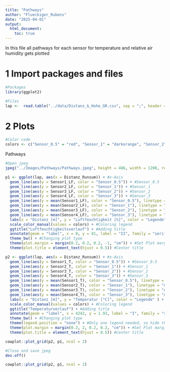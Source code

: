 ```yaml
---
title: "Pathways"
author: "Flueckiger_Rubens"
date: "2025-04-01"
output:
  html_document:
    toc: true
---
```


In this file all pathways for each sensor for temperature and relative air humidity gets plotted

# 1 Import packages and files

```r
#Packages
library(ggplot2)

#Files
lap <-  read.table("../data/Distanz_&_Hohe_GR.csv", sep = ";", header = T)
```

# 2 Plots

```r
#Color code
colors <- c("Sensor_0.5" = "red", "Sensor_1" = "darkorange", "Sensor_2" = "darkgreen", "Sensor_3" = "blue")
```

Pathways

```r
#Open jpeg
jpeg("../Images/Pathways/Pathways.jpeg", height = 486, width = 1200, res = 108)

p1 <- ggplot(lap, aes(x = Distanz_Runsum)) + #x-Axis
  geom_line(aes(y = Sensor1_LF, color = "Sensor_0.5")) + #Sensor_0.5
  geom_line(aes(y = Sensor2_LF, color = "Sensor_1")) + #Sensor_1
  geom_line(aes(y = Sensor3_LF, color = "Sensor_2")) + #Sensor_2
  geom_line(aes(y = Sensor4_LF, color = "Sensor_3")) + #Sensor_3
  geom_line(aes(y = mean(Sensor1_LF), color = "Sensor_0.5"), linetype = "dashed") + #Mean Sensor_0.5
  geom_line(aes(y = mean(Sensor2_LF), color = "Sensor_1"), linetype = "dashed") + #Mean Sensor_1
  geom_line(aes(y = mean(Sensor3_LF), color = "Sensor_2"), linetype = "dashed") + #Mean Sensor_2
  geom_line(aes(y = mean(Sensor4_LF), color = "Sensor_3"), linetype = "dashed") + #Mean Sensor_3
  labs(x = "Distanz [m]", y = "Luftfeuchtigkeit [%]", color = "Legende") + #Axis label & Legend
  scale_color_manual(values = colors) + #Coloring legend
  ggtitle("Luftfeuchtigkeitsverlauf") + #Adding title
  annotate(geom = "label", x = 0, y = 81, label = "II", family = "serif", size = 6) + #Plot number
  theme_bw() + #Changing plot type
  theme(plot.margin = margin(0.2, 0.2, 0.2, -1, "cm")) + #Set Plot margins
  theme(plot.title = element_text(hjust = 0.5)) #Center title

p2 <- ggplot(lap, aes(x = Distanz_Runsum)) + #x-Axis
  geom_line(aes(y = Sensor1_T, color = "Sensor_0.5")) + #Sensor_0.5
  geom_line(aes(y = Sensor2_T, color = "Sensor_1")) + #Sensor_1
  geom_line(aes(y = Sensor3_T, color = "Sensor_2")) + #Sensor_2
  geom_line(aes(y = Sensor4_T, color = "Sensor_3")) + #Sensor_3
  geom_line(aes(y = mean(Sensor1_T), color = "Sensor_0.5"), linetype = "dashed") + #Mean Sensor_0.5
  geom_line(aes(y = mean(Sensor2_T), color = "Sensor_1"), linetype = "dashed") + #Mean Sensor_1
  geom_line(aes(y = mean(Sensor3_T), color = "Sensor_2"), linetype = "dashed") + #Mean Sensor_2
  geom_line(aes(y = mean(Sensor4_T), color = "Sensor_3"), linetype = "dashed") + #Mean Sensor_3
  labs(x = "Distanz [m]", y = "Temperatur [°C]", color = "Legende" ) + #Axis label & Legend
  scale_color_manual(values = colors) + #Coloring legend
  ggtitle("Temperaturverlauf") + #Adding title
  annotate(geom = "label", x = 4242, y = 1.93, label = "I", family = "serif", size = 6) + #Plot number
  theme_bw() + #Changing plot type
  theme(legend.position = "none") + #Only one legend needed, so hide this
  theme(plot.margin = margin(0.2, 2, 0.2, 0.2, "cm")) + #Set Plot margins
  theme(plot.title = element_text(hjust = 0.5)) #Center title

cowplot::plot_grid(p2, p1, ncol = 2)

#Close and save jpeg
dev.off()
```

```r
cowplot::plot_grid(p2, p1, ncol = 2)
```
